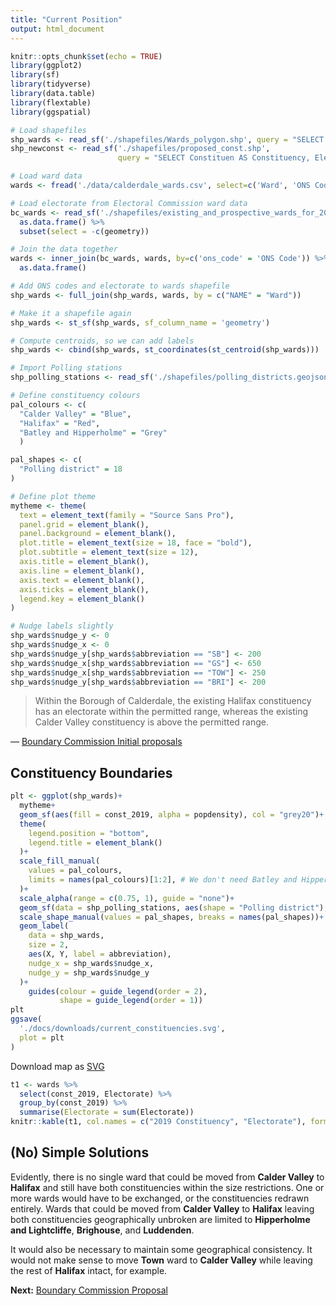 ```yaml
---
title: "Current Position"
output: html_document
---
```


```r
knitr::opts_chunk$set(echo = TRUE)
library(ggplot2)
library(sf)
library(tidyverse)
library(data.table)
library(flextable)
library(ggspatial)

# Load shapefiles
shp_wards <- read_sf('./shapefiles/Wards_polygon.shp', query = "SELECT NAME FROM WARDS_polygon") # Calderdale ward shapefile
shp_newconst <- read_sf('./shapefiles/proposed_const.shp', 
                        query = "SELECT Constituen AS Constituency, Electorate FROM proposed_const WHERE Constituen IN (\'Halifax\', \'Calder Valley\', \'Batley and Hipperholme\')") # proposed constituencies

# Load ward data
wards <- fread('./data/calderdale_wards.csv', select=c('Ward', 'ONS Code', 'const_2019', 'const_2023', 'abbreviation')) # 

# Load electorate from Electoral Commission ward data
bc_wards <- read_sf('./shapefiles/existing_and_prospective_wards_for_2023_review.shp', query = "SELECT ons_code, electorate AS Electorate, popdensity FROM existing_and_prospective_wards_for_2023_review") %>%
  as.data.frame() %>%
  subset(select = -c(geometry))  

# Join the data together
wards <- inner_join(bc_wards, wards, by=c('ons_code' = 'ONS Code')) %>%
  as.data.frame()

# Add ONS codes and electorate to wards shapefile
shp_wards <- full_join(shp_wards, wards, by = c("NAME" = "Ward"))

# Make it a shapefile again
shp_wards <- st_sf(shp_wards, sf_column_name = 'geometry')

# Compute centroids, so we can add labels
shp_wards <- cbind(shp_wards, st_coordinates(st_centroid(shp_wards)))

# Import Polling stations
shp_polling_stations <- read_sf('./shapefiles/polling_districts.geojson')

# Define constituency colours
pal_colours <- c(
  "Calder Valley" = "Blue",
  "Halifax" = "Red",
  "Batley and Hipperholme" = "Grey"
  )

pal_shapes <- c(
  "Polling district" = 18
)

# Define plot theme
mytheme <- theme( 
  text = element_text(family = "Source Sans Pro"),
  panel.grid = element_blank(),
  panel.background = element_blank(),
  plot.title = element_text(size = 18, face = "bold"),
  plot.subtitle = element_text(size = 12),
  axis.title = element_blank(),
  axis.line = element_blank(),
  axis.text = element_blank(),
  axis.ticks = element_blank(),
  legend.key = element_blank()
)

# Nudge labels slightly
shp_wards$nudge_y <- 0
shp_wards$nudge_x <- 0
shp_wards$nudge_y[shp_wards$abbreviation == "SB"] <- 200
shp_wards$nudge_x[shp_wards$abbreviation == "GS"] <- 650
shp_wards$nudge_x[shp_wards$abbreviation == "TOW"] <- 250
shp_wards$nudge_y[shp_wards$abbreviation == "BRI"] <- 200
```

> Within the Borough of Calderdale, the existing Halifax constituency has an electorate within the permitted range, whereas the existing Calder Valley constituency is above the permitted range.

--- [Boundary Commission Initial proposals](https://boundarycommissionforengland.independent.gov.uk/wp-content/uploads/2021/06/2021-06-08-Initial-Proposals-Yorkshire-and-the-Humber-Region.pdf)

## Constituency Boundaries

```r
plt <- ggplot(shp_wards)+
  mytheme+ 
  geom_sf(aes(fill = const_2019, alpha = popdensity), col = "grey20")+
  theme(
    legend.position = "bottom",
    legend.title = element_blank()
  )+
  scale_fill_manual(
    values = pal_colours,
    limits = names(pal_colours)[1:2], # We don't need Batley and Hipperholme for this map
  )+
  scale_alpha(range = c(0.75, 1), guide = "none")+
  geom_sf(data = shp_polling_stations, aes(shape = "Polling district"), size = 1, fill = "grey20", col = "grey20")+ # Plot polling stations on map
  scale_shape_manual(values = pal_shapes, breaks = names(pal_shapes))+
  geom_label(
    data = shp_wards, 
    size = 2,
    aes(X, Y, label = abbreviation),
    nudge_x = shp_wards$nudge_x,
    nudge_y = shp_wards$nudge_y
  )+
    guides(colour = guide_legend(order = 2), 
           shape = guide_legend(order = 1))
plt
ggsave(
  './docs/downloads/current_constituencies.svg',
  plot = plt
)
```
Download map as [SVG](./downloads/current_constituencies.svg)
```r
t1 <- wards %>%
  select(const_2019, Electorate) %>%
  group_by(const_2019) %>%
  summarise(Electorate = sum(Electorate))
knitr::kable(t1, col.names = c("2019 Constituency", "Electorate"), format.args = list(big.mark = ","))
```

## (No) Simple Solutions

Evidently, there is no single ward that could be moved from **Calder Valley** to **Halifax** and still have both constituencies within the size restrictions. One or more wards would have to be exchanged, or the constituencies redrawn entirely. Wards that could be moved from **Calder Valley** to **Halifax** leaving both constituencies geographically unbroken are limited to **Hipperholme and Lightcliffe**, **Brighouse**, and **Luddenden**.

It would also be necessary to maintain some geographical consistency. It would not make sense to move **Town** ward to **Calder Valley** while leaving the rest of **Halifax** intact, for example.

**Next:** [Boundary Commission Proposal](./boundary-commission-proposal.html)